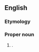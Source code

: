 ==English==

===Etymology===
{{rfe|en}}

===Proper noun===
{{en-proper noun}}

# {{given name|en|female|from=Germanic languages|usage=modern|var=Jocelyn}}.